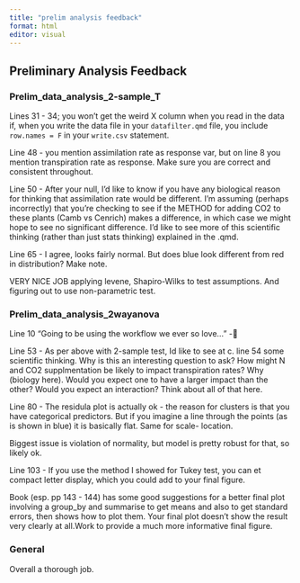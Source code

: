 ```yaml
---
title: "prelim analysis feedback"
format: html
editor: visual
---
```


## Preliminary Analysis Feedback

### Prelim_data_analysis_2-sample_T

Lines 31 - 34; you won't get the weird X column when you read in the data if, when you write the data file in your `datafilter.qmd` file, you include `row.names = F` in your `write.csv` statement.

Line 48 - you mention assimilation rate as response var, but on line 8 you mention transpiration rate as response. Make sure you are correct and consistent throughout.

Line 50 - After your null, I'd like to know if you have any biological reason for thinking that assimilation rate would be different. I'm assuming (perhaps incorrectly) that you're checking to see if the METHOD for adding CO2 to these plants (Camb vs Cenrich) makes a difference, in which case we might hope to see no significant difference. I'd like to see more of this scientific thinking (rather than just stats thinking) explained in the .qmd.

Line 65 - I agree, looks fairly normal. But does blue look different from red in distribution? Make note.

VERY NICE JOB applying levene, Shapiro-Wilks to test assumptions. And figuring out to use non-parametric test.

### Prelim_data_analysis_2wayanova

Line 10 "Going to be using the workflow we ever so love..." -🤩

Line 53 - As per above with 2-sample test, Id like to see at c. line 54 some scientific thinking. Why is this an interesting question to ask? How might N and CO2 supplmentation be likely to impact transpiration rates? Why (biology here). Would you expect one to have a larger impact than the other? Would you expect an interaction? Think about all of that here.

Line 80 - The residula plot is actually ok - the reason for clusters is that you have categorical predictors. But if you imagine a line through the points (as is shown in blue) it is basically flat. Same for scale- location.

Biggest issue is violation of normality, but model is pretty robust for that, so likely ok.

Line 103 - If you use the method I showed for Tukey test, you can et compact letter display, which  you could add to your final figure.

Book (esp. pp 143 - 144) has some good suggestions for a better final plot involving a group_by and summarise to get means and also to get standard errors, then shows how to plot them. Your final plot doesn't show the result very clearly at all.Work to provide a much more informative final figure.

### General

Overall a thorough job.
